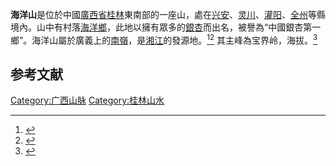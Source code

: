 {{For|名為「海洋山号」的登陆舰|072III型大型登陆舰}}

'''海洋山'''是位於中國[[廣西省|廣西省]][[桂林|桂林]]東南部的一座山，處在[[兴安县|兴安]]、[[灵川|灵川]]、[[灌阳|灌阳]]、[[全州|全州]]等縣境內。山中有村落[[海洋鄉_(靈川縣)|海洋鄉]]，此地以擁有眾多的[[銀杏|銀杏]]而出名，被譽為“中國銀杏第一鄉”。海洋山屬於廣義上的[[南嶺|南嶺]]，是[[湘江|湘江]]的發源地。<ref name="甲天下">{{Cite web |url=http://travel.sohu.com/20070906/n252001148.shtml |title=桂林海洋 天下银杏第一乡 |accessdate=2014-12-31 |author= |date=2007-09-06 |work= |publisher=人民網 |archive-date=2017-11-07 |archive-url=https://web.archive.org/web/20171107222338/http://travel.sohu.com/20070906/n252001148.shtml |dead-url=no }}</ref><ref name="南嶺">{{Cite web|url=http://www.china001.com/show_hdr.php?xname=PPDDMV0&dname=4AU6D41&xpos=21|title=南岭（图）|accessdate=2014-12-31|author=|date=|work=|publisher=數字中國}}{{dead link|date=2018年3月 |bot=InternetArchiveBot |fix-attempted=yes }}</ref> 其主峰為宝界岭，海拔{{convert|1936|m}}。<ref name="市委">{{Cite web|url=http://www.glmg.org.cn/zsjs/sxjs/201410/t20141017_432200.htm|title=黄埔同学支部开展“探寻桂林抗战文化遗迹、弘扬前辈爱国精神” 主题活动|accessdate=2014-12-31|author=|date=2014-10-17|work=|publisher=中國國民黨革命委員會桂林市委員會|archive-url=https://web.archive.org/web/20150510174927/http://www.glmg.org.cn/zsjs/sxjs/201410/t20141017_432200.htm|archive-date=2015-05-10|dead-url=yes}}</ref>

==参考文献==
{{reflist}}

[[Category:广西山脉|Category:广西山脉]]
[[Category:桂林山水|Category:桂林山水]]